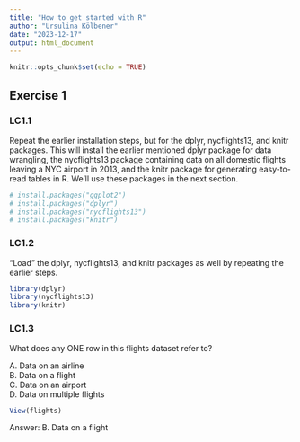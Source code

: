 ```yaml
---
title: "How to get started with R"
author: "Ursulina Kölbener"
date: "2023-12-17"
output: html_document
---
```


```r
knitr::opts_chunk$set(echo = TRUE)
```

## Exercise 1

### LC1.1

Repeat the earlier installation steps, but for the dplyr, nycflights13, and knitr packages. This will install the earlier mentioned dplyr package for data wrangling, the nycflights13 package containing data on all domestic flights leaving a NYC airport in 2013, and the knitr package for generating easy-to-read tables in R. We’ll use these packages in the next section.

```r
# install.packages("ggplot2")
# install.packages("dplyr")
# install.packages("nycflights13")
# install.packages("knitr")

```

### LC1.2

“Load” the dplyr, nycflights13, and knitr packages as well by repeating the earlier steps.

```r

library(dplyr)
library(nycflights13)
library(knitr)

```

### LC1.3

What does any ONE row in this flights dataset refer to?

A. Data on an airline  
B. Data on a flight  
C. Data on an airport  
D. Data on multiple flights  

```r

View(flights)

```

Answer: B. Data on a flight
